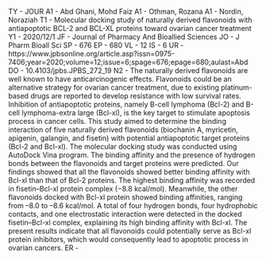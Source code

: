 


TY  - JOUR
A1  - Abd Ghani, Mohd Faiz
A1  - Othman, Rozana
A1  - Nordin, Noraziah
T1  - Molecular docking study of naturally derived flavonoids with antiapoptotic BCL-2 and BCL-XL proteins toward ovarian cancer treatment
Y1  - 2020/12/1
JF  - Journal of Pharmacy And Bioallied Sciences
JO  - J Pharm Bioall Sci
SP  - 676
EP  - 680
VL  - 12
IS  - 6
UR  - https://www.jpbsonline.org/article.asp?issn=0975-7406;year=2020;volume=12;issue=6;spage=676;epage=680;aulast=Abd
DO  - 10.4103/jpbs.JPBS_272_19
N2  - The naturally derived flavonoids are well known to have anticarcinogenic effects. Flavonoids could be an alternative strategy for ovarian cancer treatment, due to existing platinum-based drugs are reported to develop resistance with low survival rates. Inhibition of antiapoptotic proteins, namely B-cell lymphoma (Bcl-2) and B-cell lymphoma-extra large (Bcl-xl), is the key target to stimulate apoptosis process in cancer cells. This study aimed to determine the binding interaction of five naturally derived flavonoids (biochanin A, myricetin, apigenin, galangin, and fisetin) with potential antiapoptotic target proteins (Bcl-2 and Bcl-xl). The molecular docking study was conducted using AutoDock Vina program. The binding affinity and the presence of hydrogen bonds between the flavonoids and target proteins were predicted. Our findings showed that all the flavonoids showed better binding affinity with Bcl-xl than that of Bcl-2 proteins. The highest binding affinity was recorded in fisetin&#8211;Bcl-xl protein complex (&#8722;8.8 kcal/mol). Meanwhile, the other flavonoids docked with Bcl-xl protein showed binding affinities, ranging from &#8211;8.0 to &#8211;8.6 kcal/mol. A total of four hydrogen bonds, four hydrophobic contacts, and one electrostatic interaction were detected in the docked fisetin&#8211;Bcl-xl complex, explaining its high binding affinity with Bcl-xl. The present results indicate that all flavonoids could potentially serve as Bcl-xl protein inhibitors, which would consequently lead to apoptotic process in ovarian cancers.
ER  - 
